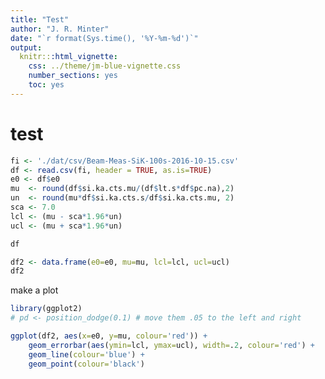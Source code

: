 ```yaml
---
title: "Test"
author: "J. R. Minter"
date: "`r format(Sys.time(), '%Y-%m-%d')`"
output:
  knitr:::html_vignette:
    css: ../theme/jm-blue-vignette.css
    number_sections: yes
    toc: yes
---
```


# test

```r

fi <- './dat/csv/Beam-Meas-SiK-100s-2016-10-15.csv'
df <- read.csv(fi, header = TRUE, as.is=TRUE)
e0 <- df$e0
mu  <- round(df$si.ka.cts.mu/(df$lt.s*df$pc.na),2)
un  <- round(mu*df$si.ka.cts.s/df$si.ka.cts.mu, 2)
sca <- 7.0
lcl <- (mu - sca*1.96*un)
ucl <- (mu + sca*1.96*un)

df

df2 <- data.frame(e0=e0, mu=mu, lcl=lcl, ucl=ucl)
df2
```

make a plot

```r
library(ggplot2)
# pd <- position_dodge(0.1) # move them .05 to the left and right

ggplot(df2, aes(x=e0, y=mu, colour='red')) + 
    geom_errorbar(aes(ymin=lcl, ymax=ucl), width=.2, colour='red') +
    geom_line(colour='blue') +
    geom_point(colour='black')

```
